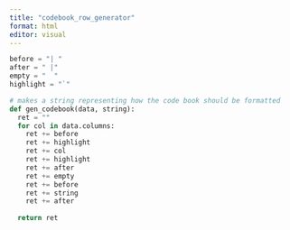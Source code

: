 ```yaml
---
title: "codebook_row_generator"
format: html
editor: visual
---
```


```python
before = "| "
after = " |"
empty = "  "
highlight = "`"

# makes a string representing how the code book should be formatted
def gen_codebook(data, string):
  ret = ""
  for col in data.columns:
    ret += before
    ret += highlight
    ret += col
    ret += highlight
    ret += after
    ret += empty
    ret += before
    ret += string
    ret += after
    
  return ret
```
